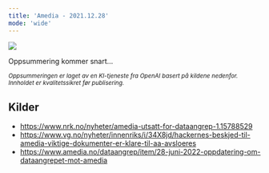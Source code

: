 ```yaml
---
title: 'Amedia - 2021.12.28'
mode: 'wide'
---
```


<Frame>
<img src="/images/amedia.png" noZoom/>
</Frame>

Oppsummering kommer snart...

<sup><i>Oppsummeringen er laget av en KI-tjeneste fra OpenAI basert på kildene nedenfor. Innholdet er kvalitetssikret før publisering.</i></sup>

## Kilder
- https://www.nrk.no/nyheter/amedia-utsatt-for-dataangrep-1.15788529
- https://www.vg.no/nyheter/innenriks/i/34X8jd/hackernes-beskjed-til-amedia-viktige-dokumenter-er-klare-til-aa-avsloeres
- https://www.amedia.no/dataangrep/item/28-juni-2022-oppdatering-om-dataangrepet-mot-amedia
